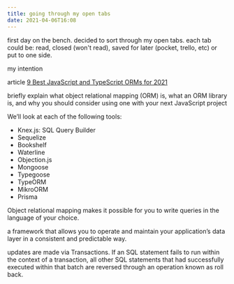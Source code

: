 ```yaml
---
title: going through my open tabs
date: 2021-04-06T16:08
---
```


first day on the bench. decided to sort through my open tabs. each tab could be: read, closed (won't read), saved for later (pocket, trello, etc) or put to one side.

my intention

article [9 Best JavaScript and TypeScript ORMs for 2021](https://www.sitepoint.com/javascript-typescript-orms/)

briefly explain what object relational mapping (ORM) is, what an ORM library is, and why you should consider using one with your next JavaScript project

We’ll look at each of the following tools:

- Knex.js: SQL Query Builder
- Sequelize
- Bookshelf
- Waterline
- Objection.js
- Mongoose
- Typegoose
- TypeORM
- MikroORM
- Prisma

Object relational mapping makes it possible for you to write queries in the language of your choice.

a framework that allows you to operate and maintain your application’s data layer in a consistent and predictable way.

updates are made via Transactions. If an SQL statement fails to run within the context of a transaction, all other SQL statements that had successfully executed within that batch are reversed through an operation known as roll back.
